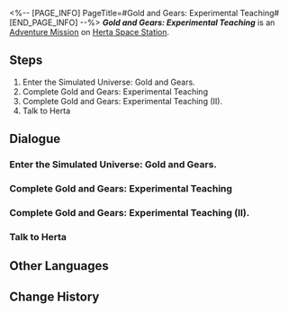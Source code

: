 <%-- [PAGE_INFO]
PageTitle=#Gold and Gears: Experimental Teaching#
[END_PAGE_INFO] --%>
{{Stub|Dialogue.}}
{{Mission Infobox
|id            = 8016102
|title         = 
|image         = <!--Mission Gold and Gears Experimental Teaching.png-->
|type          = Adventure
|event_name    = 
|chapter       = 
|requirements  = [[Adventure Mission]] ''[[Gold and Gears: The Beginning]]'' completed
|summary       = <!--official mission summary from Fate's Atlas-->
|characters    = Trailblazer
|startLocation = [[Herta Space Station]] - [[Herta's Office]]
|world         = Herta Space Station
|area          = Herta's Office
|prev          = Gold and Gears: The Beginning
|next          = Gold and Gears: IPC Secrets (I)
|rewards       = Credit*5,000
}}
'''''Gold and Gears: Experimental Teaching''''' is an [[Adventure Mission]] on [[Herta Space Station]].

==Steps==
# Enter the Simulated Universe: Gold and Gears.
# Complete Gold and Gears: Experimental Teaching
# Complete Gold and Gears: Experimental Teaching (II).
# Talk to Herta

<!--
==Gameplay Notes==

--><!--
==Trial Character==

-->
==Dialogue==
{{Stub Dialogue}}

===Enter the Simulated Universe: Gold and Gears.===
{{Mission Description|type=adventure|location=Herta's Office|Herta and others have added a new Calculation branch named "Gold and Gears" to the Expansion Module. This time, Stephen Lloyd has created a "custom dice" for you, promising it to be even more interesting than any previous Audience Dice.}}
{{Dialogue Start}}
:{{tx}}
{{Dialogue End}}

===Complete Gold and Gears: Experimental Teaching===
{{Dialogue Start}}
:{{tx}}
{{Dialogue End}}

===Complete Gold and Gears: Experimental Teaching (II).===
{{Dialogue Start}}
:{{tx}}
{{Dialogue End}}

===Talk to Herta===
{{Dialogue Start}}
:{{tx}}
{{Dialogue End}}

==Other Languages==
{{Other Languages
|en   = Gold and Gears: Experimental Teaching
|zhs  = 黄金与机械：实验教学
|zht  = 黃金與機械：實驗教學
|ja   = 黄金と機械：チュートリアル
|ko   = 황금과 기계: 실험 튜토리얼
|es   = Oro y maquinaria: enseñanza experimental
|fr   = Or et machines&nbsp;: Enseignement expérimental
|ru   = Золото и шестерёнки: Экспериментальное обучение
|th   = ทองคำและจักรกล: เรียนรู้ทดลอง
|vi   = Vàng Và Máy Móc: Giáo Trình Thí Nghiệm
|de   = Gold und Getriebe: Experimentelles Lehren
|id   = Emas dan Mesin: Pembelajaran Eksperimen
|pt   = Ouro e Engrenagens: Ensino Experimental
}}

==Change History==
{{Change History|1.6}}
